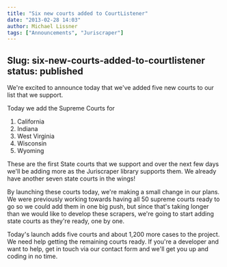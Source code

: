 ```yaml
---
title: "Six new courts added to CourtListener"
date: "2013-02-28 14:03"
author: Michael Lissner
tags: ["Announcements", "Juriscraper"]
---
```

Slug: six-new-courts-added-to-courtlistener
status: published
---

We're excited to announce today that we've added five new courts to our
list that we support.

Today we add the Supreme Courts for

1.  California
2.  Indiana
3.  West Virginia
4.  Wisconsin
5.  Wyoming

These are the first State courts that we support and over the next few
days we'll be adding more as the Juriscraper library supports them. We
already have another seven state courts in the wings!

By launching these courts today, we're making a small change in our
plans. We were previously working towards having all 50 supreme courts
ready to go so we could add them in one big push, but since that's
taking longer than we would like to develop these scrapers, we're going
to start adding state courts as they're ready, one by one.

Today's launch adds five courts and about 1,200 more cases to the
project. We need help getting the remaining courts ready. If you're a
developer and want to help, get in touch via our contact form and we'll
get you up and coding in no time.

